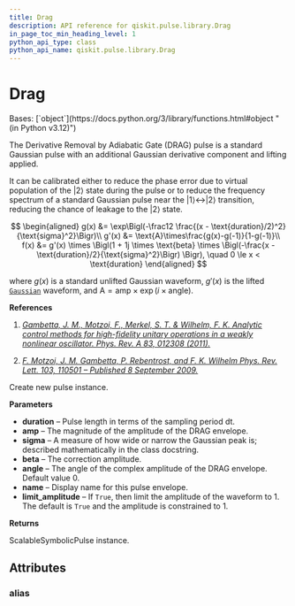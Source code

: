 ```yaml
---
title: Drag
description: API reference for qiskit.pulse.library.Drag
in_page_toc_min_heading_level: 1
python_api_type: class
python_api_name: qiskit.pulse.library.Drag
---
```


# Drag

<Class id="qiskit.pulse.library.Drag" isDedicatedPage={true} github="https://github.com/Qiskit/qiskit/tree/stable/1.2/qiskit/pulse/library/symbolic_pulses.py" signature="qiskit.pulse.library.Drag(duration, amp, sigma, beta, angle=0.0, name=None, limit_amplitude=None)" modifiers="class">
  Bases: [`object`](https://docs.python.org/3/library/functions.html#object "(in Python v3.12)")

  The Derivative Removal by Adiabatic Gate (DRAG) pulse is a standard Gaussian pulse with an additional Gaussian derivative component and lifting applied.

  It can be calibrated either to reduce the phase error due to virtual population of the $|2\rangle$ state during the pulse or to reduce the frequency spectrum of a standard Gaussian pulse near the $|1\rangle\leftrightarrow|2\rangle$ transition, reducing the chance of leakage to the $|2\rangle$ state.

$$
\begin{aligned}
g(x) &= \exp\Bigl(-\frac12 \frac{(x - \text{duration}/2)^2}{\text{sigma}^2}\Bigr)\\
g'(x) &= \text{A}\times\frac{g(x)-g(-1)}{1-g(-1)}\\
f(x) &=  g'(x) \times \Bigl(1 + 1j \times \text{beta} \times            \Bigl(-\frac{x - \text{duration}/2}{\text{sigma}^2}\Bigr)  \Bigr),
\quad 0 \le x < \text{duration}
\end{aligned}
$$

  where $g(x)$ is a standard unlifted Gaussian waveform, $g'(x)$ is the lifted [`Gaussian`](qiskit.pulse.library.Gaussian "qiskit.pulse.library.Gaussian") waveform, and $\text{A} = \text{amp} \times \exp\left(i\times\text{angle}\right)$.

  **References**

  1.  [*Gambetta, J. M., Motzoi, F., Merkel, S. T. & Wilhelm, F. K. Analytic control methods for high-fidelity unitary operations in a weakly nonlinear oscillator. Phys. Rev. A 83, 012308 (2011).*](https://link.aps.org/doi/10.1103/PhysRevA.83.012308)

  2.  [*F. Motzoi, J. M. Gambetta, P. Rebentrost, and F. K. Wilhelm Phys. Rev. Lett. 103, 110501 – Published 8 September 2009.*](https://link.aps.org/doi/10.1103/PhysRevLett.103.110501)

  Create new pulse instance.

  **Parameters**

  *   **duration** – Pulse length in terms of the sampling period dt.
  *   **amp** – The magnitude of the amplitude of the DRAG envelope.
  *   **sigma** – A measure of how wide or narrow the Gaussian peak is; described mathematically in the class docstring.
  *   **beta** – The correction amplitude.
  *   **angle** – The angle of the complex amplitude of the DRAG envelope. Default value 0.
  *   **name** – Display name for this pulse envelope.
  *   **limit\_amplitude** – If `True`, then limit the amplitude of the waveform to 1. The default is `True` and the amplitude is constrained to 1.

  **Returns**

  ScalableSymbolicPulse instance.

  ## Attributes

  ### alias

  <Attribute id="qiskit.pulse.library.Drag.alias" attributeValue="'Drag'" />
</Class>

